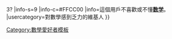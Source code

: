 {{Userbox
|id-c=white
|border-c=#000
|id-s=12
|id=1+1{{=}}3?
|info-s=9
|info-c=#FFCC00
|info=這個用戶不喜歡或不懂'''[[数学]]'''。
|usercategory=對數學感到乏力的維基人
}}
<noinclude>
[[Category:數學愛好者模板]]
</noinclude>